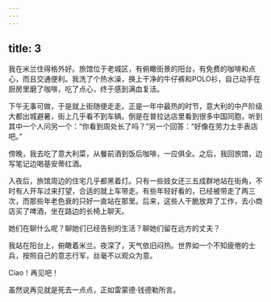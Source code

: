 ```yaml
---
---
---
```

title: 3
---




我在米兰住得格外好。旅馆位于老城区，有俯瞰街景的阳台，有免费的咖啡和点心，而且交通便利。我洗了个热水澡，换上干净的牛仔裤和POLO衫，自己动手在厨房里磨了咖啡，吃了点心，终于感到满血复活。

下午无事可做，于是就上街随便走走。正是一年中最热的时节，意大利的中产阶级大都出城避暑，街上几乎看不到车辆。倒是在普拉达店里看到很多中国同胞，听到其中一个人问另一个：“你看到周处长了吗？”另一个回答：“好像在劳力士手表店吧。”

傍晚，我去吃了意大利菜，从餐前酒到饭后咖啡，一应俱全。之后，我回旅馆，边写笔记边喝基安蒂红酒。

入夜后，旅馆周边的住宅几乎都黑着灯。只有一些妓女还三五成群地站在街角，不时有人开车过来打望，合适的就上车带走。有些年轻好看的，已经被带走了两三次，而那些年老色衰的只好一直站在那里。后来，这些人干脆放弃了工作，去小商店买了啤酒，坐在路边的长椅上聊天。

她们在聊什么呢？聊她们已经告别的生活？聊她们留在远方的丈夫？

我站在阳台上，俯瞰着米兰。夜深了，天气依旧闷热。世界如一个不知疲倦的士兵，按照自己的意志行军，丝毫不以观众为意。

Ciao！再见吧！

虽然说再见就是死去一点点，正如雷蒙德·钱德勒所言。